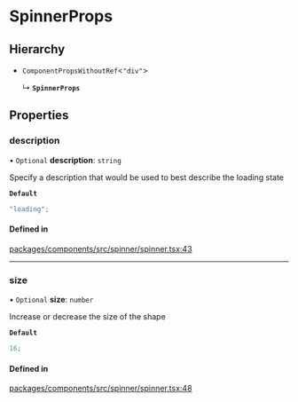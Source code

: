 # SpinnerProps

## Hierarchy

- `ComponentPropsWithoutRef`\<`"div"`\>

  ↳ **`SpinnerProps`**

## Properties

### description

• `Optional` **description**: `string`

Specify a description that would be used to best describe the loading state

**`Default`**

```ts
"loading";
```

#### Defined in

[packages/components/src/spinner/spinner.tsx:43](https://github.com/vtex/shoreline/blob/bf9009f50/packages/components/src/spinner/spinner.tsx#L43)

---

### size

• `Optional` **size**: `number`

Increase or decrease the size of the shape

**`Default`**

```ts
16;
```

#### Defined in

[packages/components/src/spinner/spinner.tsx:48](https://github.com/vtex/shoreline/blob/bf9009f50/packages/components/src/spinner/spinner.tsx#L48)
